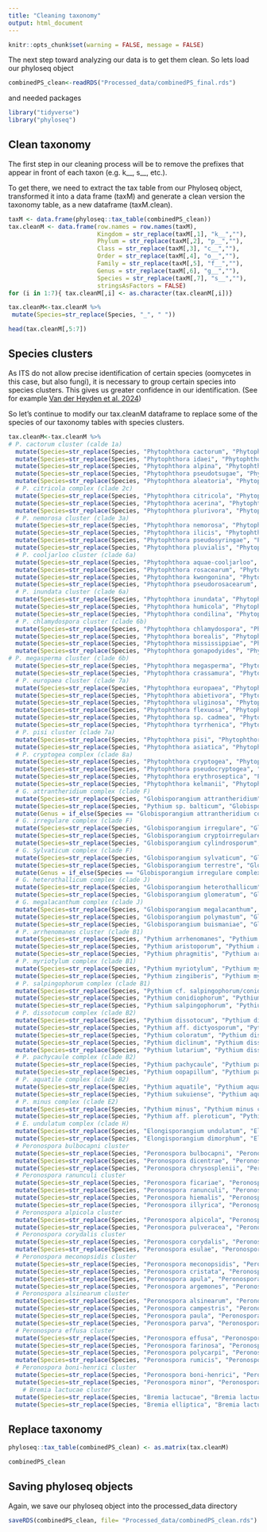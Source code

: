 ```yaml
---
title: "Cleaning taxonomy"
output: html_document
---
```


```r
knitr::opts_chunk$set(warning = FALSE, message = FALSE) 
```

The next step toward analyzing our data is to get them clean. 
So lets load our phyloseq object

```r
combinedPS_clean<-readRDS("Processed_data/combinedPS_final.rds")
```

and needed packages

```r
library("tidyverse")
library("phyloseq")
```
Clean taxonomy
----

The first step in our cleaning process will be to remove the prefixes that appear in front of each taxon (e.g. k__, s__, etc.).

To get there, we need to extract the tax table from our Phyloseq object, transformed it into a data frame (taxM) and generate a clean version the taxonomy table, as a new dataframe (taxM.clean). 

```r
taxM <- data.frame(phyloseq::tax_table(combinedPS_clean))
tax.cleanM <- data.frame(row.names = row.names(taxM),
                         Kingdom = str_replace(taxM[,1], "k__",""),
                         Phylum = str_replace(taxM[,2], "p__",""),
                         Class = str_replace(taxM[,3], "c__",""),
                         Order = str_replace(taxM[,4], "o__",""),
                         Family = str_replace(taxM[,5], "f__",""),
                         Genus = str_replace(taxM[,6], "g__",""),
                         Species = str_replace(taxM[,7], "s__",""),
                         stringsAsFactors = FALSE)
for (i in 1:7){ tax.cleanM[,i] <- as.character(tax.cleanM[,i])}

tax.cleanM<-tax.cleanM %>%
 mutate(Species=str_replace(Species, "_", " "))

head(tax.cleanM[,5:7])
```

Species clusters 
---- 
As ITS do not allow precise identification of certain species (oomycetes in this case, but also fungi), it is necessary to group certain species into species clusters. This gives us greater confidence in our identification. (See for example [Van der Heyden et al. 2024](https://onlinelibrary.wiley.com/doi/10.1002/edn3.529))

So let's continue to modify our tax.cleanM dataframe to replace some of the species of our taxonomy tables with species clusters.  

```r
tax.cleanM<-tax.cleanM %>%
# P. cactorum cluster (calde 1a) 
  mutate(Species=str_replace(Species, "Phytophthora cactorum", "Phytophthora cactorum cluster"))%>%
  mutate(Species=str_replace(Species, "Phytophthora idaei", "Phytophthora cactorum cluster"))%>%
  mutate(Species=str_replace(Species, "Phytophthora alpina", "Phytophthora cactorum cluster"))%>%
  mutate(Species=str_replace(Species, "Phytophthora pseudotsugae", "Phytophthora cactorum cluster"))%>%
  mutate(Species=str_replace(Species, "Phytophthora aleatoria", "Phytophthora cactorum cluster"))%>% 
  # P. citricola complex (clade 2c)
  mutate(Species=str_replace(Species, "Phytophthora citricola", "Phytophthora citricola complex"))%>%
  mutate(Species=str_replace(Species, "Phytophthora acerina", "Phytophthora citricola complex"))%>%
  mutate(Species=str_replace(Species, "Phytophthora plurivora", "Phytophthora citricola complex"))%>% 
  # P. nemorosa cluster (clade 3a)
  mutate(Species=str_replace(Species, "Phytophthora nemorosa", "Phytophthora nemorosa cluster"))%>%
  mutate(Species=str_replace(Species, "Phytophthora ilicis", "Phytophthora nemorosa cluster"))%>%
  mutate(Species=str_replace(Species, "Phytophthora pseudosyringae", "Phytophthora nemorosa cluster"))%>%
  mutate(Species=str_replace(Species, "Phytophthora pluvialis", "Phytophthora nemorosa cluster"))%>% 
  # P. cooljarloo cluster (clade 6a)
  mutate(Species=str_replace(Species, "Phytophthora aquae-cooljarloo", "Phytophthora cooljarloo cluster"))%>%
  mutate(Species=str_replace(Species, "Phytophthora rosacearum", "Phytophthora cooljarloo cluster"))%>%
  mutate(Species=str_replace(Species, "Phytophthora kwongonina", "Phytophthora cooljarloo cluster"))%>%
  mutate(Species=str_replace(Species, "Phytophthora pseudorosacearum", "Phytophthora cooljarloo cluster"))%>% 
  # P. inundata cluster (clade 6a)
  mutate(Species=str_replace(Species, "Phytophthora inundata", "Phytophthora inundata cluster"))%>%
  mutate(Species=str_replace(Species, "Phytophthora humicola", "Phytophthora inundata cluster"))%>%
  mutate(Species=str_replace(Species, "Phytophthora condilina", "Phytophthora inundata cluster"))%>% 
  # P. chlamydospora cluster (clade 6b)
  mutate(Species=str_replace(Species, "Phytophthora chlamydospora", "Phytophthora chlamydospora cluster"))%>%
  mutate(Species=str_replace(Species, "Phytophthora borealis", "Phytophthora chlamydospora cluster"))%>%
  mutate(Species=str_replace(Species, "Phytophthora mississippiae", "Phytophthora chlamydospora cluster"))%>%
  mutate(Species=str_replace(Species, "Phytophthora gonapodyides", "Phytophthora chlamydospora cluster"))%>%
# P. megasperma cluster (clade 6b)
  mutate(Species=str_replace(Species, "Phytophthora megasperma", "Phytophthora megasperma cluster"))%>%
  mutate(Species=str_replace(Species, "Phytophthora crassamura", "Phytophthora megasperma cluster"))%>%
  # P. europaea cluster (clade 7a)
  mutate(Species=str_replace(Species, "Phytophthora europaea", "Phytophthora europaea cluster"))%>%
  mutate(Species=str_replace(Species, "Phytophthora abietivora", "Phytophthora europaea cluster"))%>%
  mutate(Species=str_replace(Species, "Phytophthora uliginosa", "Phytophthora europaea cluster"))%>%
  mutate(Species=str_replace(Species, "Phytophthora flexuosa", "Phytophthora europaea cluster"))%>%
  mutate(Species=str_replace(Species, "Phytophthora sp. cadmea", "Phytophthora europaea cluster"))%>%
  mutate(Species=str_replace(Species, "Phytophthora tyrrhenica", "Phytophthora europaea cluster"))%>%
  # P. pisi cluster (clade 7a)
  mutate(Species=str_replace(Species, "Phytophthora pisi", "Phytophthora pisi cluster"))%>%
  mutate(Species=str_replace(Species, "Phytophthora asiatica", "Phytophthora pisi cluster"))%>%
  # P. cryptogea complex (clade 8a)
  mutate(Species=str_replace(Species, "Phytophthora cryptogea", "Phytophthora cryptogea complex"))%>%
  mutate(Species=str_replace(Species, "Phytophthora pseudocryptogea", "Phytophthora cryptogea complex"))%>%
  mutate(Species=str_replace(Species, "Phytophthora erythroseptica", "Phytophthora cryptogea complex"))%>%
  mutate(Species=str_replace(Species, "Phytophthora kelmanii", "Phytophthora cryptogea complex"))%>%
  # G. attrantheridium complex (clade F)
  mutate(Species=str_replace(Species, "Globisporangium attrantheridium", "Globisporangium attrantheridium complex"))%>%
  mutate(Species=str_replace(Species, "Pythium sp. balticum", "Globisporangium attrantheridium complex"))%>%
  mutate(Genus = if_else(Species == "Globisporangium attrantheridium complex", "Globisporangium", Genus))%>%
  # G. irregulare complex (clade F)
  mutate(Species=str_replace(Species, "Globisporangium irregulare", "Globisporangium irregulare complex"))%>%
  mutate(Species=str_replace(Species, "Globisporangium cryptoirregulare", "Globisporangium irregulare complex"))%>%
  mutate(Species=str_replace(Species, "Globisporangium cylindrosporum", "Globisporangium irregulare complex"))%>%
  # G. Sylvaticum complex (clade F)
  mutate(Species=str_replace(Species, "Globisporangium sylvaticum", "Globisporangium sylvaticum complex"))%>%
  mutate(Species=str_replace(Species, "Globisporangium terrestre", "Globisporangium sylvaticum complex"))%>%
  mutate(Genus = if_else(Species == "Globisporangium irregulare complex", "Globisporangium", Genus))%>%
  # G. heterothallicum complex (clade J)
  mutate(Species=str_replace(Species, "Globisporangium heterothallicum", "Globisporangium heterothallicum complex"))%>%
  mutate(Species=str_replace(Species, "Globisporangium glomeratum", "Globisporangium heterothallicum complex"))%>%
  # G. megalacanthum complex (clade J)
  mutate(Species=str_replace(Species, "Globisporangium megalacanthum", "Globisporangium megalacanthum complex"))%>%
  mutate(Species=str_replace(Species, "Globisporangium polymastum", "Globisporangium megalacanthum complex")) %>%
  mutate(Species=str_replace(Species, "Globisporangium buismaniae", "Globisporangium megalacanthum complex"))%>%
  # P. arrhenomanes cluster (clade B1)
  mutate(Species=str_replace(Species, "Pythium arrhenomanes", "Pythium arrhenomanes cluster"))%>%
  mutate(Species=str_replace(Species, "Pythium aristoporum", "Pythium arrhenomanes cluster"))%>%
  mutate(Species=str_replace(Species, "Pythium phragmitis", "Pythium arrhenomanes cluster"))%>%
  # P. myriotylum complex (clade B1)
  mutate(Species=str_replace(Species, "Pythium myriotylum", "Pythium myriotylum complex"))%>%
  mutate(Species=str_replace(Species, "Pythium zingiberis", "Pythium myriotylum complex"))%>%
  # P. salpingophorum complex (clade B1)
  mutate(Species=str_replace(Species, "Pythium cf. salpingophorum/conidiophorum", "Pythium salpingophorum complex"))%>%
  mutate(Species=str_replace(Species, "Pythium conidiophorum", "Pythium salpingophorum complex"))%>%
  mutate(Species=str_replace(Species, "Pythium salpingophorum", "Pythium salpingophorum complex"))%>%
  # P. dissotocum complex (clade B2)
  mutate(Species=str_replace(Species, "Pythium dissotocum", "Pythium dissotocum complex"))%>%
  mutate(Species=str_replace(Species, "Pythium aff. dictyosporum", "Pythium dissotocum complex"))%>%
  mutate(Species=str_replace(Species, "Pythium coloratum", "Pythium dissotocum complex"))%>%
  mutate(Species=str_replace(Species, "Pythium diclinum", "Pythium dissotocum complex"))%>%
  mutate(Species=str_replace(Species, "Pythium lutarium", "Pythium dissotocum complex"))%>%
  # P. pachycaule complex (clade B2)
  mutate(Species=str_replace(Species, "Pythium pachycaule", "Pythium pachycaule complex"))%>%
  mutate(Species=str_replace(Species, "Pythium oopapillum", "Pythium pachycaule complex"))%>%
  # P. aquatile complex (clade B2)
  mutate(Species=str_replace(Species, "Pythium aquatile", "Pythium aquatile complex"))%>%
  mutate(Species=str_replace(Species, "Pythium sukuiense", "Pythium aquatile complex"))%>%
  # P. minus complex (clade E2)
  mutate(Species=str_replace(Species, "Pythium minus", "Pythium minus complex"))%>%
  mutate(Species=str_replace(Species, "Pythium aff. pleroticum", "Pythium minus complex"))%>%
  # E. undulatum complex (clade H)
  mutate(Species=str_replace(Species, "Elongisporangium undulatum", "Elongisporangium undulatum complex"))%>%
  mutate(Species=str_replace(Species, "Elongisporangium dimorphum", "Elongisporangium undulatum complex"))%>%
  # Peronospora bulbocapni cluster
  mutate(Species=str_replace(Species, "Peronospora bulbocapni", "Peronospora bulbocapni cluster"))%>%
  mutate(Species=str_replace(Species, "Peronospora dicentrae", "Peronospora bulbocapni cluster"))%>%
  mutate(Species=str_replace(Species, "Peronospora chrysosplenii", "Peronospora bulbocapni cluster"))%>%
  # Peronospora ranunculi cluster
  mutate(Species=str_replace(Species, "Peronospora ficariae", "Peronospora ranunculi cluster"))%>%
  mutate(Species=str_replace(Species, "Peronospora ranunculi", "Peronospora ranunculi cluster"))%>%
  mutate(Species=str_replace(Species, "Peronospora hiemalis", "Peronospora ranunculi cluster")) %>% 
  mutate(Species=str_replace(Species, "Peronospora illyrica", "Peronospora ranunculi cluster")) %>% 
  # Peronospora alpicola cluster
  mutate(Species=str_replace(Species, "Peronospora alpicola", "Peronospora alpicola cluster"))%>%
  mutate(Species=str_replace(Species, "Peronospora pulveracea", "Peronospora alpicola cluster"))%>%
  # Peronospora corydalis cluster
  mutate(Species=str_replace(Species, "Peronospora corydalis", "Peronospora corydalis cluster"))%>%
  mutate(Species=str_replace(Species, "Peronospora esulae", "Peronospora corydalis cluster"))%>%
  # Peronospora meconopsidis cluster
  mutate(Species=str_replace(Species, "Peronospora meconopsidis", "Peronospora meconopsidis cluster"))%>%
  mutate(Species=str_replace(Species, "Peronospora cristata", "Peronospora meconopsidis cluster"))%>%
  mutate(Species=str_replace(Species, "Peronospora apula", "Peronospora meconopsidis cluster")) %>% 
  mutate(Species=str_replace(Species, "Peronospora argemones", "Peronospora meconopsidis cluster")) %>% 
  # Peronospora alsinearum cluster
  mutate(Species=str_replace(Species, "Peronospora alsinearum", "Peronospora alsinearum cluster"))%>%
  mutate(Species=str_replace(Species, "Peronospora campestris", "Peronospora alsinearum cluster"))%>%
  mutate(Species=str_replace(Species, "Peronospora paula", "Peronospora alsinearum cluster")) %>% 
  mutate(Species=str_replace(Species, "Peronospora parva", "Peronospora alsinearum cluster")) %>% 
  # Peronospora effusa cluster
  mutate(Species=str_replace(Species, "Peronospora effusa", "Peronospora effusa cluster"))%>%
  mutate(Species=str_replace(Species, "Peronospora farinosa", "Peronospora effusa cluster"))%>%
  mutate(Species=str_replace(Species, "Peronospora polycarpi", "Peronospora effusa cluster"))%>%
  mutate(Species=str_replace(Species, "Peronospora rumicis", "Peronospora effusa cluster"))%>%
  # Peronospora boni-henrici cluster
  mutate(Species=str_replace(Species, "Peronospora boni-henrici", "Peronospora boni-henrici cluster"))%>%
  mutate(Species=str_replace(Species, "Peronospora minor", "Peronospora boni-henrici cluster"))%>%
    # Bremia lactucae cluster
  mutate(Species=str_replace(Species, "Bremia lactucae", "Bremia lactucae cluster"))%>%
  mutate(Species=str_replace(Species, "Bremia elliptica", "Bremia lactucae cluster"))
```

Replace taxonomy
----

```r
phyloseq::tax_table(combinedPS_clean) <- as.matrix(tax.cleanM)

combinedPS_clean
```
Saving phyloseq objects
----

Again, we save our phyloseq object into the processed_data directory

```r
saveRDS(combinedPS_clean, file= "Processed_data/combinedPS_clean.rds")
```
